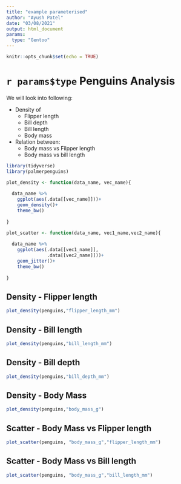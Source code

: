 ```yaml
---
title: "example parameterised"
author: "Ayush Patel"
date: "03/08/2021"
output: html_document
params:
  type: "Gentoo"
---
```


```r
knitr::opts_chunk$set(echo = TRUE)
```

# `r params$type` Penguins Analysis

We will look into following:

  + Density of
    + Flipper length
    + Bill depth
    + Bill length
    + Body mass
  + Relation between:
    + Body mass vs Filpper length
    + Body mass vs bill length
    
```r
library(tidyverse)
library(palmerpenguins)
```
     
```r
plot_density <- function(data_name, vec_name){
  
  data_name %>% 
    ggplot(aes(.data[[vec_name]]))+
    geom_density()+
    theme_bw()
  
}
```
     
```r
plot_scatter <- function(data_name, vec1_name,vec2_name){
  
  data_name %>% 
    ggplot(aes(.data[[vec1_name]],
               .data[[vec2_name]]))+
    geom_jitter()+
    theme_bw()
  
}
```

## Density - Flipper length

```r
plot_density(penguins,"flipper_length_mm")
```

## Density - Bill length

```r
plot_density(penguins,"bill_length_mm")
```


## Density - Bill depth

```r
plot_density(penguins,"bill_depth_mm")
```

## Density - Body Mass

```r
plot_density(penguins,"body_mass_g")
```

## Scatter - Body Mass vs Flipper length

```r
plot_scatter(penguins, "body_mass_g","flipper_length_mm")
```


## Scatter - Body Mass vs Bill length

```r
plot_scatter(penguins, "body_mass_g","bill_length_mm")
```
